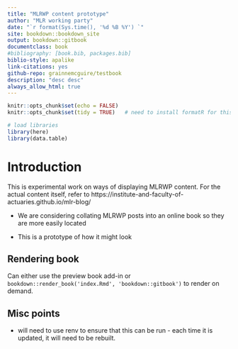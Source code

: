 ```yaml
--- 
title: "MLRWP content prototype"
author: "MLR working party"
date: "`r format(Sys.time(), '%d %B %Y') `"
site: bookdown::bookdown_site
output: bookdown::gitbook
documentclass: book
#bibliography: [book.bib, packages.bib]
biblio-style: apalike
link-citations: yes
github-repo: grainnemcguire/testbook
description: "desc desc"
always_allow_html: true
---
```




```r
knitr::opts_chunk$set(echo = FALSE)
knitr::opts_chunk$set(tidy = TRUE)   # need to install formatR for this to work

# load libraries
library(here)
library(data.table)

```




# Introduction {-}

This is experimental work on ways of displaying MLRWP content.
For the actual content itself, refer to https://institute-and-faculty-of-actuaries.github.io/mlr-blog/


* We are considering collating MLRWP posts into an online book so they are more easily located

* This is a prototype of how it might look


## Rendering book {-}

Can either use the preview book add-in or `bookdown::render_book('index.Rmd', 'bookdown::gitbook')` to render on demand.



## Misc points {-}

* will need to use renv to ensure that this can be run - each time it is updated, it will need to be rebuilt.





